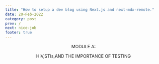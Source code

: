 ```yaml
---
title: "How to setup a dev blog using Next.js and next-mdx-remote."
date: 20-Feb-2022
category: post
prev: /
next: nice-job
footer: true
---
```


<Header title="ok">
  <p className="text-lg font-sans italic"> MODULE A:</p>
  <p className="serif text-lg"> HIV,STIs,AND THE IMPORTANCE OF TESTING </p>
</Header>

<Quiz
  title="What kinds of cells does HIV infect?"
  options="Red Blood cells,Platelets,White blood cells"
  answer="2"
  response="HIV infects helper T cells, which are a kind of white blood cell in the immune system<sup>1</sup>."
/>
